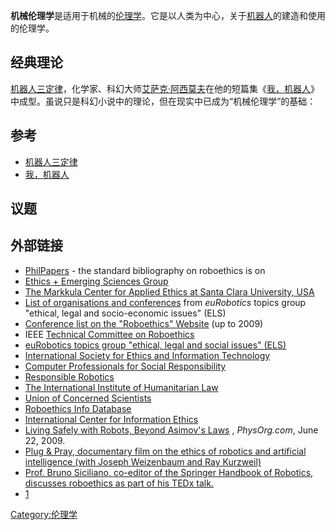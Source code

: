 {{unreferenced|time=2015-04-28T10:20:47+00:00}}
'''机械伦理学'''是适用于机械的[[伦理学|伦理学]]。它是以人类为中心，关于[[机器人|机器人]]的建造和使用的伦理学。
==经典理论==
[[机器人三定律|机器人三定律]]，化学家、科幻大师[[艾萨克·阿西莫夫|艾萨克·阿西莫夫]]在他的短篇集《[[我，机器人|我，机器人]]》中成型。虽说只是科幻小说中的理论，但在现实中已成为“机械伦理学”的基础： 

{{Quotation|机器人不得伤害人类，或者不得置人类于危难中； }}

{{Quotation|机器人必须服从人类的命令，除非与第一定律冲突； }}

{{Quotation|机器人可以在不与第一、第二定律冲突情况下维护自身存在。}}

==参考==
*[[机器人三定律|机器人三定律]]
*[[我，机器人|我，机器人]]

==议题==
==外部链接==
*[http://philpapers.org/browse/robot-ethics PhilPapers] {{Wayback|url=http://philpapers.org/browse/robot-ethics |date=20211019053520 }} - the standard bibliography on roboethics is on
*[http://ethics.calpoly.edu/robots.htm Ethics + Emerging Sciences Group] {{Wayback|url=http://ethics.calpoly.edu/robots.htm |date=20211125202854 }}
*[http://www.scu.edu/ethics/ The Markkula Center for Applied Ethics at Santa Clara University, USA] {{Wayback|url=http://www.scu.edu/ethics/ |date=20141219105919 }}
*[http://www.pt-ai.org/TG-ELS/policy List of organisations and conferences] {{Wayback|url=http://www.pt-ai.org/TG-ELS/policy |date=20211020163125 }} from ''euRobotics'' topics group "ethical, legal and socio-economic issues" (ELS)
*[http://www.roboethics.org/ Conference list on the "Roboethics" Website] {{Wayback|url=http://www.roboethics.org/ |date=20190414080727 }} (up to 2009)
*IEEE [http://www.ieee-ras.org/robot-ethics Technical Committee on Roboethics] {{Wayback|url=http://www.ieee-ras.org/robot-ethics |date=20210521091629 }}
*[http://www.pt-ai.org/TG-ELS/ euRobotics topics group "ethical, legal and social issues" (ELS)] {{Wayback|url=http://www.pt-ai.org/TG-ELS/ |date=20211205210642 }}
*[http://inseit.net/ International Society for Ethics and Information Technology] {{Wayback|url=http://inseit.net/ |date=20211222052446 }}
*[http://www.cpsr.org/about/ Computer Professionals for Social Responsibility] {{Wayback|url=http://www.cpsr.org/about/ |date=20210207152141 }}
*[http://responsiblerobotics.org/ Responsible Robotics] {{Wayback|url=http://responsiblerobotics.org/ |date=20211221235943 }}
*[http://www.iihl.org The International Institute of Humanitarian Law] {{Wayback|url=http://www.iihl.org/ |date=20210311130434 }}
*[http://www.ucsusa.org/ Union of Concerned Scientists] {{Wayback|url=http://www.ucsusa.org/ |date=19990219220033 }}
*[http://www.amoon.ca/Roboethics/ Roboethics Info Database] {{Wayback|url=http://www.amoon.ca/Roboethics/ |date=20180117210854 }}
*[http://icie.zkm.de/ International Center for Information Ethics] {{Wayback|url=http://icie.zkm.de/ |date=20110719115657 }}
*[http://www.physorg.com/news164887377.html Living Safely with Robots, Beyond Asimov's Laws] {{Wayback|url=http://www.physorg.com/news164887377.html |date=20111104103911 }}, ''PhysOrg.com'', June 22, 2009.
*[http://www.plugandpray-film.com/en/ Plug & Pray, documentary film on the ethics of robotics and artificial intelligence (with Joseph Weizenbaum and Ray Kurzweil)] {{Wayback|url=http://www.plugandpray-film.com/en/ |date=20191122230443 }}
*[http://mechanicaldesign101.com/2016/11/05/robot-ethics/ Prof. Bruno Siciliano, co-editor of the Springer Handbook of Robotics, discusses roboethics as part of his TEDx talk.] {{Wayback|url=http://mechanicaldesign101.com/2016/11/05/robot-ethics/ |date=20210415011111 }}
* [https://whatis.techtarget.com/definition/roboethics-robot-ethics] {{Wayback|url=https://whatis.techtarget.com/definition/roboethics-robot-ethics |date=20211205105628 }}

{{机器人学}}

[[Category:伦理学|Category:伦理学]]